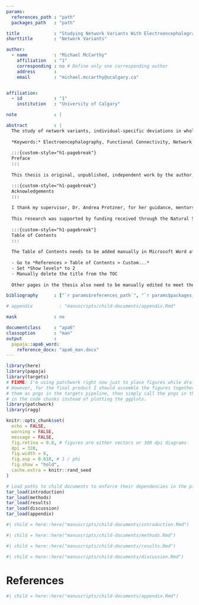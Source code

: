 ```yaml
---
params:
  references_path : "path"
  packages_path   : "path"

title             : "Studying Network Variants With Electroencephalography"
shorttitle        : "Network Variants"

author: 
  - name          : "Michael McCarthy"
    affiliation   : "1"
    corresponding : no # Define only one corresponding author
    address       :
    email         : "michael.mccarthy@ucalgary.ca"


affiliation:
  - id            : "1"
    institution   : "University of Calgary"

note              : |

abstract          : |
  The study of network variants, individual-specific deviations in whole brain functional network organization, is an area of growing interest in human neuroscience due to its relevance for understanding *how much* and *in which ways* whole brain functional networks differ between and within individuals. Although previous research has mainly relied on highly sampled functional magnetic resonance imaging (fMRI) data to study network variants, electroencephalography (EEG) has the potential to deliver complimentary insights given that it directly measures the electrophysiological activity of neural populations in the cerebral cortex in real time. Here we explored the feasibility of using EEG to study network variants using repeated measures eyes-closed and eyes-open resting state data from 14 participants taken across three sessions---testing for the presence of network variants by estimating how phase and amplitude coupling functional connectomes differ between and within individuals across different frequency bands using measures of network similarity, contrasting the magnitude of each of these effects across sessions and states at the group-level, and examining their consistency at the individual-level. We found at most weak supportive evidence for the presence of network variants in a subset of our sample for phase coupling functional connectomes in the theta, alpha, beta, and gamma bands, but did not generally demonstrate the feasibility of using EEG to study network variants given the inconsistencies observed across participants.
  
  *Keywords:* Electroencephalography, Functional Connectivity, Network Variants, Individual Differences
  
  :::{custom-style="h1-pagebreak"}
  Preface
  :::
  
  This thesis is original, unpublished, independent work by the author, M. McCarthy.

  :::{custom-style="h1-pagebreak"}
  Acknowledgements
  :::
  
  I thank my supervisor, Dr. Andrea Protzner, for her guidance, mentorship, and support throughout my degree and thesis, my committee members, Dr. Penny Pexman and Dr. Signe Bray, for their feedback on my thesis proposal, and Dr. Ford Burles for training me to work with EEG data. I also thank my father, Gord, my brother, Branden, and my grandparents, Joan and Walter, for their love and support—I could not have achieved all that I have without you.
  
  This research was supported by funding received through the Natural Sciences and Engineering Research Council (NSERC) Canada Graduate Scholarship; University of Calgary Faculty of Graduate Studies Master’s Research Scholarship and Graduate Studies Scholarship; and Alberta Graduate Excellence Scholarships (AGES) Master’s Research Scholarship.
  
  :::{custom-style="h1-pagebreak"}
  Table of Contents
  :::
    
  The Table of Contents needs to be added manually in Microsoft Word after the document has been knit. Instructions:
    
  - Go to *References > Table of Contents > Custom...*
  - Set *Show levels* to 2
  - Manually delete the title from the TOC
  
  Other pages in the thesis also need to be manually edited to meet the University of Calgary's formatting and structuring requirements. See: https://grad.ucalgary.ca/sites/default/files/teams/3/Thesis%20Guidelines_May%202020.pdf

bibliography      : ["`r params$references_path`", "`r params$packages_path`"]

# appendix          : "manuscripts/child-documents/appendix.Rmd"

mask              : no

documentclass     : "apa6"
classoption       : "man"
output            :
  papaja::apa6_word:
    reference_docx: "apa6_man.docx"
---
```


```r
library(here)
library(papaja)
library(targets)
# FIXME: I'm using patchwork right now just to place figures while drafting.
# However, for the final product I should assemble the figures together and save
# them as pngs in the targets pipeline, then simply call the pngs in the
# in the code chunks instead of plotting the ggplots.
library(patchwork)
library(ragg)

knitr::opts_chunk$set(
  echo = FALSE,
  warning = FALSE,
  message = FALSE,
  fig.retina = 0.8, # figures are either vectors or 300 dpi diagrams
  dpi = 320,
  fig.width = 6,
  fig.asp = 0.618, # 1 / phi
  fig.show = "hold",
  cache.extra = knitr::rand_seed
)

# Load paths to child documents to enforce their dependencies in the pipeline
tar_load(introduction)
tar_load(methods)
tar_load(results)
tar_load(discussion)
tar_load(appendix)
```

```r
#| child = here::here("manuscripts/child-documents/introduction.Rmd")
```

```r
#| child = here::here("manuscripts/child-documents/methods.Rmd")
```

```r
#| child = here::here("manuscripts/child-documents/results.Rmd")
```

```r
#| child = here::here("manuscripts/child-documents/discussion.Rmd")
```

\newpage

# References

:::{#refs custom-style="Bibliography"}
:::

\newpage

```r
#| child = here::here("manuscripts/child-documents/appendix.Rmd")
```
